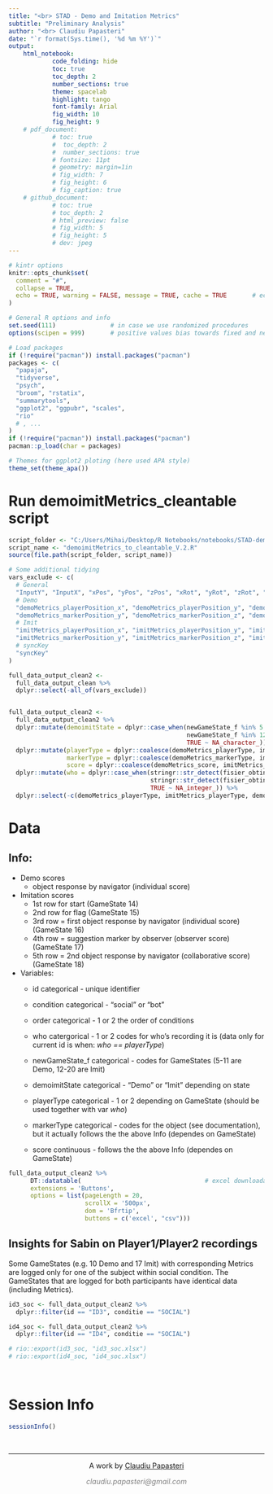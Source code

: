 ```yaml
---
title: "<br> STAD - Demo and Imitation Metrics" 
subtitle: "Preliminary Analysis"
author: "<br> Claudiu Papasteri"
date: "`r format(Sys.time(), '%d %m %Y')`"
output: 
    html_notebook:
            code_folding: hide
            toc: true
            toc_depth: 2
            number_sections: true
            theme: spacelab
            highlight: tango
            font-family: Arial
            fig_width: 10
            fig_height: 9
    # pdf_document: 
            # toc: true
            #  toc_depth: 2
            #  number_sections: true
            # fontsize: 11pt
            # geometry: margin=1in
            # fig_width: 7
            # fig_height: 6
            # fig_caption: true
    # github_document: 
            # toc: true
            # toc_depth: 2
            # html_preview: false
            # fig_width: 5
            # fig_height: 5
            # dev: jpeg
---
```



<!-- Setup -->


```r
# kintr options
knitr::opts_chunk$set(
  comment = "#",
  collapse = TRUE,
  echo = TRUE, warning = FALSE, message = TRUE, cache = TRUE       # echo = False for github_document, but will be folded in html_notebook
)

# General R options and info
set.seed(111)               # in case we use randomized procedures       
options(scipen = 999)       # positive values bias towards fixed and negative towards scientific notation

# Load packages
if (!require("pacman")) install.packages("pacman")
packages <- c(
  "papaja",
  "tidyverse",      
  "psych",          
  "broom", "rstatix",
  "summarytools",            
  "ggplot2", "ggpubr", "scales",        
  "rio"
  # , ...
)
if (!require("pacman")) install.packages("pacman")
pacman::p_load(char = packages)

# Themes for ggplot2 ploting (here used APA style)
theme_set(theme_apa())
```





<!-- Report -->

# Run demoimitMetrics_cleantable script

```r
script_folder <- "C:/Users/Mihai/Desktop/R Notebooks/notebooks/STAD-demoimitMetrics/STAD_behavioral_scrips" 
script_name <- "demoimitMetrics_to_cleantable_V.2.R"
source(file.path(script_folder, script_name))
```


```r
# Some additional tidying
vars_exclude <- c(
  # General    
  "InputY", "InputX", "xPos", "yPos", "zPos", "xRot", "yRot", "zRot", "wRot", "markerX", "markerY", "markerZ",
  # Demo
  "demoMetrics_playerPosition_x", "demoMetrics_playerPosition_y", "demoMetrics_playerPosition_z", "demoMetrics_markerPosition_x",  
  "demoMetrics_markerPosition_y", "demoMetrics_markerPosition_z", "demoMetrics_distanceFromMarker", "timeStamp_demo",
  # Imit
  "imitMetrics_playerPosition_x", "imitMetrics_playerPosition_y", "imitMetrics_playerPosition_z", "imitMetrics_markerPosition_x", 
  "imitMetrics_markerPosition_y", "imitMetrics_markerPosition_z", "imitMetrics_distanceFromMarker", "timeStamp_imit",
  # syncKey
  "syncKey"
)

full_data_output_clean2 <- 
  full_data_output_clean %>%
  dplyr::select(-all_of(vars_exclude))


full_data_output_clean2 <- 
  full_data_output_clean2 %>%
  dplyr::mutate(demoimitState = dplyr::case_when(newGameState_f %in% 5:11 ~ "Demo",
                                                 newGameState_f %in% 12:20 ~ "Imit",
                                                 TRUE ~ NA_character_)) %>%
  dplyr::mutate(playerType = dplyr::coalesce(demoMetrics_playerType, imitMetrics_playerType),
                markerType = dplyr::coalesce(demoMetrics_markerType, imitMetrics_markerType),
                score = dplyr::coalesce(demoMetrics_score, imitMetrics_score)) %>%
  dplyr::mutate(who = dplyr::case_when(stringr::str_detect(fisier_obtinut, "PLAYER_1") ~ 1L,
                                       stringr::str_detect(fisier_obtinut, "PLAYER_2") ~ 2L,
                                       TRUE ~ NA_integer_)) %>%
  dplyr::select(-c(demoMetrics_playerType, imitMetrics_playerType, demoMetrics_markerType, imitMetrics_markerType, demoMetrics_score, imitMetrics_score))

```


# Data

## Info:
* Demo scores
    + object response by navigator (individual score) 

* Imitation scores
    + 1st row for start (GameState 14)
    + 2nd row for flag (GameState 15)
    + 3rd row = first object response by navigator (individual score) (GameState 16)
    + 4th row = suggestion marker by observer (observer score) (GameState 17)       
    + 5th row = 2nd object response by navigator (collaborative score) (GameState 18)
    
* Variables:
    + id categorical - unique identifier
    + condition categorical - "social" or "bot"
    + order categorical - 1 or 2 the order of conditions
    + who catergorical - 1 or 2 codes for who's recording it is (data only for current id is when: _who == playerType_)

    + newGameState_f categorical - codes for GameStates (5-11 are Demo, 12-20 are Imit)
    + demoimitState categorical - "Demo" or "Imit" depending on state
    + playerType categorical - 1 or 2 depending on GameState (should be used together with var _who_)
    + markerType categorical - codes for the object (see documentation), but it actually follows the the above Info (dependes on GameState)
    + score continuous - follows the the above Info (dependes on GameState)



```r
full_data_output_clean2 %>%
      DT::datatable(                                  # excel downloadable  DT table
      extensions = 'Buttons',
      options = list(pageLength = 20,
                     scrollX = '500px', 
                     dom = 'Bfrtip', 
                     buttons = c('excel', "csv")))
```



## Insights for Sabin on Player1/Player2 recordings
Some GameStates (e.g. 10 Demo and 17 Imit) with corresponding Metrics are logged only for one of the subject within social condition.
The GameStates that are logged for both participants have identical data (including Metrics).

```r
id3_soc <- full_data_output_clean2 %>%
  dplyr::filter(id == "ID3", conditie == "SOCIAL")

id4_soc <- full_data_output_clean2 %>%
  dplyr::filter(id == "ID4", conditie == "SOCIAL")

# rio::export(id3_soc, "id3_soc.xlsx")
# rio::export(id4_soc, "id4_soc.xlsx")
```




<!-- Session Info and License -->

<br>

# Session Info
```r
sessionInfo()    
```

<!-- Footer -->
&nbsp;
<hr />
<p style="text-align: center;">A work by <a href="https://github.com/ClaudiuPapasteri/">Claudiu Papasteri</a></p>
<p style="text-align: center;"><span style="color: #808080;"><em>claudiu.papasteri@gmail.com</em></span></p>
&nbsp;
